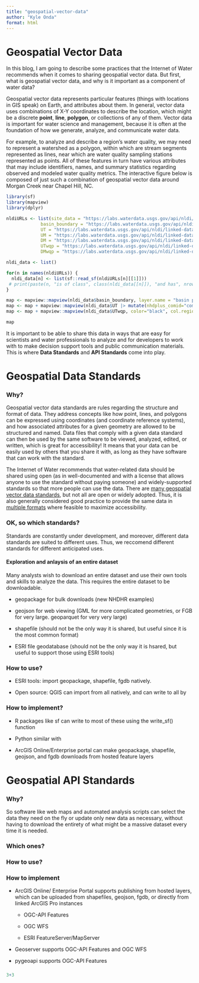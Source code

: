 ```yaml
---
title: "geospatial-vector-data"
author: "Kyle Onda"
format: html
---
```


# Geospatial Vector Data

In this blog, I am going to describe some practices that the Internet of Water recommends when it comes to sharing geospatial vector data. But first, what is geospatial vector data, and why is it important as a component of water data?

Geospatial vector data represents particular features (things with locations in GIS speak) on Earth, and attributes about them. In general, vector data uses combinations of X-Y coordinates to describe the location, which might be a discrete **point**, **line**, **polygon**, or collections of any of them. Vector data is important for water science and management, because it is often at the foundation of how we generate, analyze, and communicate water data.

For example, to analyze and describe a region's water quality, we may need to represent a watershed as a polygon, within which are stream segments represented as lines, near which are water quality sampling stations represented as points. All of these features in turn have various attributes that may include identifiers, names, and summary statistics regarding observed and modeled water quality metrics. The interactive figure below is composed of just such a combination of geospatial vector data around Morgan Creek near Chapel Hill, NC.

```r
library(sf)
library(mapview)
library(dplyr)

nldiURLs <- list(site_data = "https://labs.waterdata.usgs.gov/api/nldi/linked-data/nwissite/USGS-02097517",
             basin_boundary = "https://labs.waterdata.usgs.gov/api/nldi/linked-data/nwissite/USGS-02097517/basin",
             UT = "https://labs.waterdata.usgs.gov/api/nldi/linked-data/nwissite/USGS-02097517/navigation/UT/flowlines?distance=999",
             UM = "https://labs.waterdata.usgs.gov/api/nldi/linked-data/nwissite/USGS-02097517/navigation/UM/flowlines?distance=999",
             DM = "https://labs.waterdata.usgs.gov/api/nldi/linked-data/nwissite/USGS-02097517/navigation/DM/flowlines?distance=999",
             UTwqp = "https://labs.waterdata.usgs.gov/api/nldi/linked-data/nwissite/USGS-02097517/navigation/UT/wqp?distance=999",
             DMwqp = "https://labs.waterdata.usgs.gov/api/nldi/linked-data/nwissite/USGS-02097517/navigation/DM/wqp?distance=999")

nldi_data <- list()

for(n in names(nldiURLs)) {
  nldi_data[n] <- list(sf::read_sf(nldiURLs[n][[1]]))
 # print(paste(n, "is of class", class(nldi_data[[n]]), "and has", nrow(nldi_data[[n]]), "features"))
}

map <- mapview::mapview(nldi_data$basin_boundary, layer.name = "basin polygon", alpha.region=0, color="red", lwd=3, col.region="red")
map <- map + mapview::mapview(nldi_data$UT |> mutate(nhdplus_comid="comid"), color="blue", legend=TRUE, layer.name = "stream flowlines")
map <- map + mapview::mapview(nldi_data$UTwqp, color="black", col.regions="green", legend=TRUE, layer.name = "Water Quality Monitoring Locations")

map

```

It is important to be able to share this data in ways that are easy for scientists and water professionals to analyze and for developers to work with to make decision support tools and public communication materials. This is where **Data Standards** and **API Standards** come into play.

# Geospatial Data Standards

### Why?

Geospatial vector data standards are rules regarding the structure and format of data. They address concepts like how point, lines, and polygons can be expressed using coordinates (and coordinate reference systems), and how associated attributes for a given geometry are allowed to be structured and named. Data files that comply with a given data standard can then be used by the same software to be viewed, analyzed, edited, or written, which is great for accessibility! It means that your data can be easily used by others that you share it with, as long as they have software that can work with the standard.

The Internet of Water recommends that water-related data should be shared using open (as in well-documented and with a license that allows anyone to use the standard without paying someone) and widely-supported standards so that more people can use the data. There are [many geospatial vector data standards](https://gdal.org/drivers/vector/index.html), but not all are open or widely adopted. Thus, it is also generally considered good practice to provide the same data in [multiple formats](https://www.w3.org/TR/dwbp/#MultipleFormats) where feasible to maximize accessibility.

### OK, so which standards?

Standards are constantly under development, and moreover, different data standards are suited to different uses. Thus, we reccomend different standards for different anticipated uses.

#### Exploration and anlaysis of an entire dataset

Many analysts wish to download an entire dataset and use their own tools and skills to analyze the data. This requires the entire dataset to be downloadable.

-   geopackage for bulk downloads (new NHDHR examples)

-   geojson for web viewing (GML for more complicated geometries, or FGB for very large. geoparquet for very very large)

-   shapefile (should not be the only way it is shared, but useful since it is the most common format)

-   ESRI file geodatabase (should not be the only way it is hsared, but useful to support those using ESRI tools)

### How to use?

-   ESRI tools: import geopackage, shapefile, fgdb natively.

-   Open source: QGIS can import from all natively, and can write to all by

### How to implement?

-   R packages like sf can write to most of these using the write_sf() function

-   Python similar with

-   ArcGIS Online/Enterprise portal can make geopackage, shapefile, geojson, and fgdb downloads from hosted feature layers

# Geospatial API Standards

### Why?

So software like web maps and automated analysis scripts can select the data they need on the fly or update only new data as necessary, without having to download the entirety of what might be a massive dataset every time it is needed.

### Which ones?

### How to use?

### How to implement

-   ArcGIS Online/ Enterprise Portal supports publishing from hosted layers, which can be uploaded from shapefiles, geojson, fgdb, or directly from linked ArcGIS Pro instances

    -   OGC-API Features

    -   OGC WFS

    -   ESRI FeatureServer/MapServer

-   Geoserver supports OGC-API Features and OGC WFS

-   pygeoapi supports OGC-API Features

### 

```r
3+3
```
